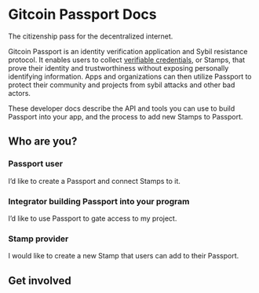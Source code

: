 
# Gitcoin Passport Docs

The citizenship pass for the decentralized internet.

Gitcoin Passport is an identity verification application and Sybil resistance protocol. 
It enables users to collect [verifiable credentials](/overview/key-terms#verifiable-credentials-vcs), or Stamps, that prove their identity and trustworthiness without exposing personally identifying information. Apps and organizations can then utilize Passport to protect their community and projects from sybil attacks and other bad actors.

These developer docs describe the API and tools you can use to build Passport into your app, and the process to add new Stamps to Passport. 

## Who are you?

### Passport user

I’d like to create a Passport and connect Stamps to it.

<Cards>
  <Card title="What is Passport?" href="https://support.gitcoin.co/gitcoin-knowledge-base/gitcoin-passport/what-is-gitcoin-passport" />
  <Card title="How to create a Passport" href="https://support.gitcoin.co/gitcoin-knowledge-base/gitcoin-passport/creating-a-gitcoin-passport" />
  <Card title="What are Stamps?" href="https://support.gitcoin.co/gitcoin-knowledge-base/gitcoin-passport/what-are-stamps" />
  <Card title="Migrating your Stamps on-chain" href="https://support.gitcoin.co/gitcoin-knowledge-base/gitcoin-passport/moving-your-stamps-onchain" />
  <Card title="Staking Gitcoin" href="https://support.gitcoin.co/gitcoin-knowledge-base/gitcoin-passport/identity-staking-questions" />
  <Card title="FAQ" href="https://support.gitcoin.co/gitcoin-knowledge-base/gitcoin-passport/common-questions" />
</Cards>


### Integrator building Passport into your program
I’d like to use Passport to gate access to my project.

<Cards>
  <Card title="Introduction" href="building-with-passport/introduction" />
  <Card title="Get access" href="building-with-passport/getting-access" />
  <Card title="Quick start" href="building-with-passport/quick-start-guide" />
  <Card title="Tutorials" href="building-with-passport/tutorials" />
  <Card title="Tutorials" href="building-with-passport/api-reference" />
</Cards>


### Stamp provider
 
I would like to create a new Stamp that users can add to their Passport.

<Cards>
  <Card title="Creating a new Stamp" href="stamps/integrating-a-new-stamp" />
</Cards>


## Get involved

<Cards>
  <Card title="Join the community" href="https://discord.gg/UHFXdJFh" />
  <Card title="Blog" href="https://www.gitcoin.co/blog" />
  <Card title="Contribute to the docs" href="community/getting-involved" />
</Cards>